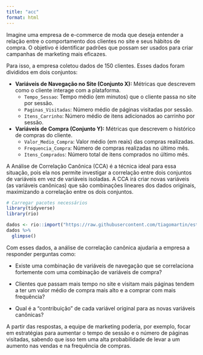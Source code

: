 ```yaml
---
title: "acc"
format: html
---
```


Imagine uma empresa de e-commerce de moda que deseja entender a relação entre o comportamento dos clientes no site e seus hábitos de compra. O objetivo é identificar padrões que possam ser usados para criar campanhas de marketing mais eficazes.

Para isso, a empresa coletou dados de 150 clientes. Esses dados foram divididos em dois conjuntos:

- **Variáveis de Navegação no Site (Conjunto X):** Métricas que descrevem como o cliente interage com a plataforma.
    - `Tempo_Sessao`: Tempo médio (em minutos) que o cliente passa no site por sessão.
    - `Paginas_Visitadas`: Número médio de páginas visitadas por sessão.
    - `Itens_Carrinho`: Número médio de itens adicionados ao carrinho por sessão.


- **Variáveis de Compra (Conjunto Y):** Métricas que descrevem o histórico de compras do cliente.
    - `Valor_Medio_Compra`: Valor médio (em reais) das compras realizadas.
    - `Frequencia_Compra`: Número de compras realizadas no último mês.
    - `Itens_Comprados`: Número total de itens comprados no último mês.



A Análise de Correlação Canônica (CCA) é a técnica ideal para essa situação, pois ela nos permite investigar a correlação entre dois conjuntos de variáveis em vez de variáveis isoladas. A CCA irá criar novas variáveis (as variáveis canônicas) que são combinações lineares dos dados originais, maximizando a correlação entre os dois conjuntos.



```r
# Carregar pacotes necessários
library(tidyverse)
library(rio)

dados <- rio::import("https://raw.githubusercontent.com/tiagomartin/est022/refs/heads/main/dados/dados_site.csv")
dados %>% 
  glimpse()
```


Com esses dados, a análise de correlação canônica ajudaria a empresa a responder perguntas como:

 - Existe uma combinação de variáveis de navegação que se correlaciona fortemente com uma combinação de variáveis de compra?

 - Clientes que passam mais tempo no site e visitam mais páginas tendem a ter um valor médio de compra mais alto e a comprar com mais frequência?

 - Qual é a "contribuição" de cada variável original para as novas variáveis canônicas?

A partir das respostas, a equipe de marketing poderia, por exemplo, focar em estratégias para aumentar o tempo de sessão e o número de páginas visitadas, sabendo que isso tem uma alta probabilidade de levar a um aumento nas vendas e na frequência de compras.